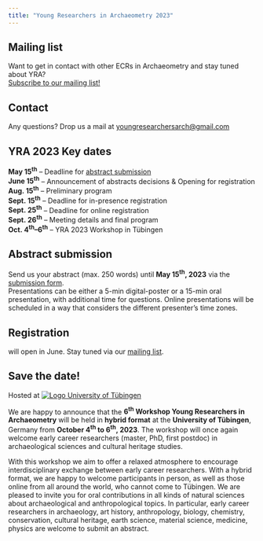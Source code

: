 ```yaml
---
title: "Young Researchers in Archaeometry 2023"
---
```


::: {.column-margin}

:::: {.callout}

## Mailing list
Want to get in contact with other ECRs in Archaeometry and stay tuned about YRA?  
[Subscribe to our mailing list!](https://www.listserv.dfn.de/sympa/subscribe/yrarchaeometry){target="_blank"}

::::

:::: {.callout}

## Contact
Any questions? Drop us a mail at [youngresearchersarch@gmail.com](mailto:youngresearchersarch@gmail.com)

::::

:::

::: {.callout-note}
## YRA 2023 Key dates
**May 15^th^** – Deadline for [abstract submission](https://forms.gle/vki7aE9LgHKM1AN27){target="_blank"}    
**June 15^th^** – Announcement of abstracts decisions & Opening for registration   
**Aug. 15^th^** – Preliminary program    
**Sept. 15^th^** – Deadline for in-presence registration   
**Sept. 25^th^** – Deadline for online registration    
**Sept. 26^th^** – Meeting details and final program   
**Oct. 4^th^–6^th^** – YRA 2023 Workshop in Tübingen   
:::

## Abstract submission

Send us your abstract (max. 250 words) until  **May 15^th^, 2023** via the [submission form](https://forms.gle/vki7aE9LgHKM1AN27){target="_blank"}.<br/>
Presentations can be either a 5-min digital-poster or a 15-min oral presentation, with additional time for questions. Online presentations will be scheduled in a way that considers the different presenter’s time zones.

## Registration

will open in June. Stay tuned via our [mailing list](https://www.listserv.dfn.de/sympa/subscribe/yrarchaeometry){target="_blank"}.

## Save the date!

[Hosted at [![Logo University of Tübingen](https://uni-tuebingen.de/typo3conf/ext/project/Resources/Public/Images/Logo_Universitaet_Tuebingen.svg)](https://uni-tuebingen.de/en/){target="_blank"}]{.aside}

We are happy to announce that the **6^th^ Workshop Young Researchers in Archaeometry** will be held in **hybrid format** at the **University of Tübingen**, Germany from **October 4^th^ to 6^th^, 2023**. The workshop will once again welcome early career researchers (master, PhD, first postdoc) in archaeological sciences and cultural heritage studies.

With this workshop we aim to offer a relaxed atmosphere to encourage interdisciplinary exchange between early career researchers. With a hybrid format, we are happy to welcome participants in person, as well as those online from all around the world, who cannot come to Tübingen. We are pleased to invite you for oral contributions in all kinds of natural sciences about archaeological and anthropological topics. In particular, early career researchers in archaeology, art history, anthropology, biology, chemistry, conservation, cultural heritage, earth science, material science, medicine, physics are welcome to submit an abstract.
